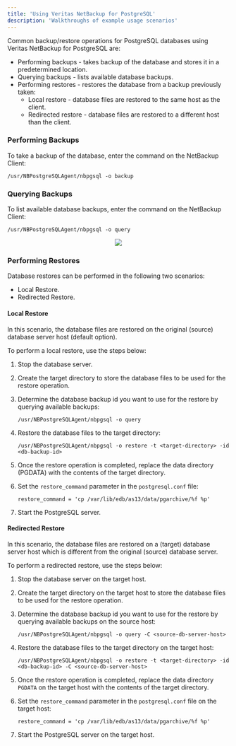 ```yaml
---
title: 'Using Veritas NetBackup for PostgreSQL'
description: 'Walkthroughs of example usage scenarios'
---
```


Common backup/restore operations for PostgreSQL databases using Veritas NetBackup for PostgreSQL are:
- Performing backups - takes backup of the database and stores it in a predetermined location.
- Querying backups - lists available database backups.
- Performing restores - restores the database from a backup previously taken:
    - Local restore - database files are restored to the same host as the client.
    - Redirected restore - database files are restored to a different host than the client.



### Performing Backups

To take a backup of the database, enter the command on the NetBackup Client:

`/usr/NBPostgreSQLAgent/nbpgsql -o backup`


### Querying Backups

To list available database backups, enter the command on the NetBackup Client:

`/usr/NBPostgreSQLAgent/nbpgsql -o query`
<p align="center">
    <img  src="Images/BackupQuery.png">
</p>

### Performing Restores

Database restores can be performed in the following two scenarios:

- Local Restore.
- Redirected Restore.


#### Local Restore

In this scenario, the database files are restored on the original (source) database server host (default 
option). 

To perform a local restore, use the steps below: 

1. Stop the database server.

2. Create the target directory to store the database files to be used for the restore operation.

3. Determine the database backup id you want to use for the restore by querying available backups:

	`/usr/NBPostgreSQLAgent/nbpgsql -o query`

4. Restore the database files to the target directory:

    `/usr/NBPostgreSQLAgent/nbpgsql -o restore -t <target-directory> -id <db-backup-id>`

5. Once the restore operation is completed, replace the data directory (PGDATA) with the contents 
of the target directory.

6. Set the `restore_command` parameter in the `postgresql.conf` file:
    ```
    restore_command = 'cp /var/lib/edb/as13/data/pgarchive/%f %p'
    ```

7. Start the PostgreSQL server.



#### Redirected Restore

In this scenario, the database files are restored on a (target) database server host which is different from the original (source) database server.

To perform a redirected restore, use the steps below: 

1. Stop the database server on the target host.

2. Create the target directory on the target host to store the database files to be used for the restore operation.

3. Determine the database backup id you want to use for the restore by querying available backups on the source host:

	`/usr/NBPostgreSQLAgent/nbpgsql -o query -C <source-db-server-host>`

4. Restore the database files to the target directory on the target host:

    `/usr/NBPostgreSQLAgent/nbpgsql -o restore -t <target-directory> -id <db-backup-id> -C <source-db-server-host>`

5. Once the restore operation is completed, replace the data directory `PGDATA` on the target host with the contents of the target directory.

6. Set the `restore_command` parameter in the `postgresql.conf` file on the target host:
    ```
    restore_command = 'cp /var/lib/edb/as13/data/pgarchive/%f %p'
    ```

7. Start the PostgreSQL server on the target host.

